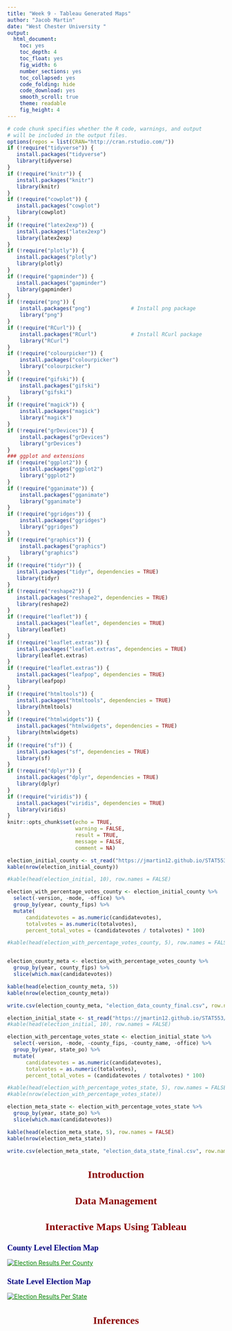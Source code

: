 ```yaml
---
title: "Week 9 - Tableau Generated Maps"
author: "Jacob Martin"
date: "West Chester University "
output:
  html_document: 
    toc: yes
    toc_depth: 4
    toc_float: yes
    fig_width: 6
    number_sections: yes
    toc_collapsed: yes
    code_folding: hide
    code_download: yes
    smooth_scroll: true
    theme: readable
    fig_height: 4
---
```


```{=html}
<style type="text/css">

div#TOC li {
    list-style:none;
    background-color:lightgray;
    background-image:none;
    background-repeat:none;
    background-position:0;
    font-family: Arial, Helvetica, sans-serif;
    color: #780c0c;
}

/* mouse over link */
div#TOC a:hover {
  color: red;
}

/* unvisited link */
div#TOC a:link {
  color: blue;
}



h1.title {
  font-size: 24px;
  color: Darkblue;
  text-align: center;
  font-family: Arial, Helvetica, sans-serif;
  font-variant-caps: normal;
}
h4.author { 
    font-size: 18px;
  font-family: "Times New Roman", Times, serif;
  color: DarkRed;
  text-align: center;
}
h4.date { 
  font-size: 18px;
  font-family: "Times New Roman", Times, serif;
  color: DarkBlue;
  text-align: center;
}
h1 {
    font-size: 24px;
    font-family: "Times New Roman", Times, serif;
    color: darkred;
    text-align: center;
}
h2 {
    font-size: 18px;
    font-family: "Times New Roman", Times, serif;
    color: navy;
    text-align: left;
}

h3 { 
    font-size: 15px;
    font-family: "Times New Roman", Times, serif;
    color: navy;
    text-align: left;
}

h4 { /* Header 4 - and the author and data headers use this too  */
    font-size: 18px;
    font-family: "Times New Roman", Times, serif;
    color: darkred;
    text-align: left;
}

/* unvisited link */
a:link {
  color: green;
}

/* visited link */
a:visited {
  color: green;
}

/* mouse over link */
a:hover {
  color: red;
}

/* selected link */
a:active {
  color: yellow;
}

</style>
```
```r
# code chunk specifies whether the R code, warnings, and output 
# will be included in the output files.
options(repos = list(CRAN="http://cran.rstudio.com/"))
if (!require("tidyverse")) {
   install.packages("tidyverse")
   library(tidyverse)
}
if (!require("knitr")) {
   install.packages("knitr")
   library(knitr)
}
if (!require("cowplot")) {
   install.packages("cowplot")
   library(cowplot)
}
if (!require("latex2exp")) {
   install.packages("latex2exp")
   library(latex2exp)
}
if (!require("plotly")) {
   install.packages("plotly")
   library(plotly)
}
if (!require("gapminder")) {
   install.packages("gapminder")
   library(gapminder)
}
if (!require("png")) {
    install.packages("png")             # Install png package
    library("png")
}
if (!require("RCurl")) {
    install.packages("RCurl")           # Install RCurl package
    library("RCurl")
}
if (!require("colourpicker")) {
    install.packages("colourpicker")              
    library("colourpicker")
}
if (!require("gifski")) {
    install.packages("gifski")              
    library("gifski")
}
if (!require("magick")) {
    install.packages("magick")              
    library("magick")
}
if (!require("grDevices")) {
    install.packages("grDevices")              
    library("grDevices")
}
### ggplot and extensions
if (!require("ggplot2")) {
    install.packages("ggplot2")              
    library("ggplot2")
}
if (!require("gganimate")) {
    install.packages("gganimate")              
    library("gganimate")
}
if (!require("ggridges")) {
    install.packages("ggridges")              
    library("ggridges")
}
if (!require("graphics")) {
    install.packages("graphics")              
    library("graphics")
}
if (!require("tidyr")) {
   install.packages("tidyr", dependencies = TRUE)
   library(tidyr)
}
if (!require("reshape2")) {
   install.packages("reshape2", dependencies = TRUE)
   library(reshape2)
}
if (!require("leaflet")) {
   install.packages("leaflet", dependencies = TRUE)
   library(leaflet)
}
if (!require("leaflet.extras")) {
   install.packages("leaflet.extras", dependencies = TRUE)
   library(leaflet.extras)
}
if (!require("leaflet.extras")) {
   install.packages("leafpop", dependencies = TRUE)
   library(leafpop)
}
if (!require("htmltools")) {
   install.packages("htmltools", dependencies = TRUE)
   library(htmltools)
}
if (!require("htmlwidgets")) {
   install.packages("htmlwidgets", dependencies = TRUE)
   library(htmlwidgets)
}
if (!require("sf")) {
   install.packages("sf", dependencies = TRUE)
   library(sf)
}
if (!require("dplyr")) {
   install.packages("dplyr", dependencies = TRUE)
   library(dplyr)
}
if (!require("viridis")) {
   install.packages("viridis", dependencies = TRUE)
   library(viridis)
}
knitr::opts_chunk$set(echo = TRUE,       
                      warning = FALSE,   
                      result = TRUE,   
                      message = FALSE,
                      comment = NA)
```


```r
election_initial_county <- st_read("https://jmartin12.github.io/STAT553/data/election_data.csv", quiet=TRUE)
kable(nrow(election_initial_county))

#kable(head(election_initial, 10), row.names = FALSE)

election_with_percentage_votes_county <- election_initial_county %>%
  select(-version, -mode, -office) %>%
  group_by(year, county_fips) %>%
  mutate(
      candidatevotes = as.numeric(candidatevotes),
      totalvotes = as.numeric(totalvotes),
      percent_total_votes = (candidatevotes / totalvotes) * 100)

#kable(head(election_with_percentage_votes_county, 5), row.names = FALSE)


election_county_meta <- election_with_percentage_votes_county %>%
  group_by(year, county_fips) %>%
  slice(which.max(candidatevotes))

kable(head(election_county_meta, 5))
kable(nrow(election_county_meta))

write.csv(election_county_meta, "election_data_county_final.csv", row.names = FALSE)
```



```r
election_initial_state <- st_read("https://jmartin12.github.io/STAT553/data/election_data.csv", quiet=TRUE)
#kable(head(election_initial, 10), row.names = FALSE)

election_with_percentage_votes_state <- election_initial_state %>%
  select(-version, -mode, -county_fips, -county_name, -office) %>%
  group_by(year, state_po) %>%
  mutate(
      candidatevotes = as.numeric(candidatevotes),
      totalvotes = as.numeric(totalvotes),
      percent_total_votes = (candidatevotes / totalvotes) * 100)

#kable(head(election_with_percentage_votes_state, 5), row.names = FALSE)
#kable(nrow(election_with_percentage_votes_state))

election_meta_state <- election_with_percentage_votes_state %>%
  group_by(year, state_po) %>%
  slice(which.max(candidatevotes))

kable(head(election_meta_state, 5), row.names = FALSE)
kable(nrow(election_meta_state))

write.csv(election_meta_state, "election_data_state_final.csv", row.names = FALSE)
```

# Introduction

# Data Management

# Interactive Maps Using Tableau
## County Level Election Map

<div class='tableauPlaceholder' id='viz1712004369460' style='position: relative'><noscript><a href='#'><img alt='Election Results Per County ' src='https:&#47;&#47;public.tableau.com&#47;static&#47;images&#47;YP&#47;YPB29JP97&#47;1_rss.png' style='border: none' /></a></noscript><object class='tableauViz'  style='display:none;'><param name='host_url' value='https%3A%2F%2Fpublic.tableau.com%2F' /> <param name='embed_code_version' value='3' /> <param name='path' value='shared&#47;YPB29JP97' /> <param name='toolbar' value='yes' /><param name='static_image' value='https:&#47;&#47;public.tableau.com&#47;static&#47;images&#47;YP&#47;YPB29JP97&#47;1.png' /> <param name='animate_transition' value='yes' /><param name='display_static_image' value='yes' /><param name='display_spinner' value='yes' /><param name='display_overlay' value='yes' /><param name='display_count' value='yes' /><param name='language' value='en-US' /><param name='filter' value='publish=yes' /></object></div>    


<script type='text/javascript'>                    var divElement = document.getElementById('viz1712004369460');                    var vizElement = divElement.getElementsByTagName('object')[0];                    vizElement.style.width='100%';vizElement.style.height=(divElement.offsetWidth*0.75)+'px';                    var scriptElement = document.createElement('script');                    scriptElement.src = 'https://public.tableau.com/javascripts/api/viz_v1.js';                    vizElement.parentNode.insertBefore(scriptElement, vizElement);                </script>

## State Level Election Map

<div class='tableauPlaceholder' id='viz1712004872058' style='position: relative'><noscript><a href='#'><img alt='Election Results Per State ' src='https:&#47;&#47;public.tableau.com&#47;static&#47;images&#47;El&#47;ElectionResultsState&#47;ElectionResultsPerState&#47;1_rss.png' style='border: none' /></a></noscript><object class='tableauViz'  style='display:none;'><param name='host_url' value='https%3A%2F%2Fpublic.tableau.com%2F' /> <param name='embed_code_version' value='3' /> <param name='site_root' value='' /><param name='name' value='ElectionResultsState&#47;ElectionResultsPerState' /><param name='tabs' value='no' /><param name='toolbar' value='yes' /><param name='static_image' value='https:&#47;&#47;public.tableau.com&#47;static&#47;images&#47;El&#47;ElectionResultsState&#47;ElectionResultsPerState&#47;1.png' /> <param name='animate_transition' value='yes' /><param name='display_static_image' value='yes' /><param name='display_spinner' value='yes' /><param name='display_overlay' value='yes' /><param name='display_count' value='yes' /><param name='language' value='en-US' /><param name='filter' value='publish=yes' /></object></div>         


<script type='text/javascript'>                    var divElement = document.getElementById('viz1712004872058');                    var vizElement = divElement.getElementsByTagName('object')[0];                    vizElement.style.width='100%';vizElement.style.height=(divElement.offsetWidth*0.75)+'px';                    var scriptElement = document.createElement('script');                    scriptElement.src = 'https://public.tableau.com/javascripts/api/viz_v1.js';                    vizElement.parentNode.insertBefore(scriptElement, vizElement);                </script>

# Inferences